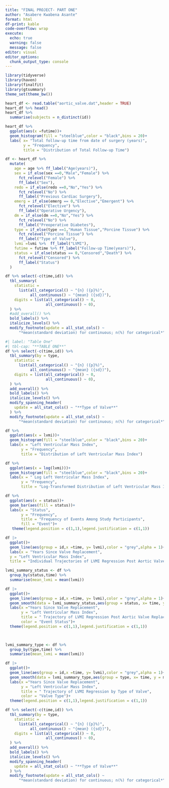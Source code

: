 ```yaml
---
title: "FINAL PROJECT- PART ONE"
author: "Asabere Kwabena Asante"
format: html
df-print: kable
code-overflow: wrap
execute: 
  echo: true
  warning: false
  message: false
editor: visual
editor_options: 
  chunk_output_type: console
---
```


```r
library(tidyverse)
library(haven)
library(finalfit)
library(gtsummary)
theme_set(theme_bw())
```

```r
heart_df <- read.table("aortic_valve.dat",header = TRUE)
heart_df %>% head()
heart_df %>% 
  summarise(subjects = n_distinct(id))
```

```r
heart_df %>% 
  ggplot(aes(x =futime))+
  geom_histogram(fill = "steelblue",color = "black",bins = 20)+
  labs( x= "Total follow-up time from date of surgery (years)",
        y = "Frequency",
        title = "Distribution of Total Follow-up Time")
```

```r
df <- heart_df %>% 
  mutate(
    age = age %>% ff_label("Age(years)"),
    sex = if_else(sex ==0,"Male","Female") %>% 
      fct_relevel("Female") %>% 
      ff_label("Sex"),
    redo = if_else(redo ==0,"No","Yes") %>% 
      fct_relevel("No") %>% 
      ff_label("Previous Cardiac Surgery"),
    emerg = if_else(emerg == 0,"Elective","Emergent") %>% 
      fct_relevel("Elective") %>% 
      ff_label("Operative Urgency"),
    dm = if_else(dm ==0,"No","Yes") %>% 
      fct_relevel("No") %>% 
      ff_label("Preoperative Diabetes"),
    type = if_else(type ==1,"Human Tissue","Porcine Tissue") %>% 
      fct_relevel("Porcine Tissue") %>% 
      ff_label("Type of Valve"),
    lvmi =lvmi %>%  ff_label("LVMI"),
    futime = futime %>% ff_label("Follow-up Time(years)"),
    status = if_else(status == 0,"Censored","Death") %>% 
      fct_relevel("Censored") %>% 
      ff_label("Status")
  )
```

```r
df %>% select(-c(time,id)) %>% 
  tbl_summary(
    statistic =
      list(all_categorical() ~ "{n} ({p}%)",
           all_continuous() ~ "{mean} ({sd})"),
    digits = list(all_categorical() ~ 0,
                  all_continuous() ~ 0),
  ) %>%
  #add_overall() %>%
  bold_labels() %>%
  italicize_levels() %>%
  modify_footnote(update = all_stat_cols() ~
      "*mean(standard deviation) for continuous; n(%) for categorical*")

```

```r
#| label: "Table One"
#| tbl-cap: "**TABLE ONE**"
df %>% select(-c(time,id)) %>% 
  tbl_summary(by = type,
    statistic =
      list(all_categorical() ~ "{n} ({p}%)",
           all_continuous() ~ "{mean} ({sd})"),
    digits = list(all_categorical() ~ 0,
                  all_continuous() ~ 0),
  ) %>%
  add_overall() %>%
  bold_labels() %>%
  italicize_levels() %>%
  modify_spanning_header(
    update = all_stat_cols() ~ "**Type of Valve**"
  ) %>% 
  modify_footnote(update = all_stat_cols() ~
      "*mean(standard deviation) for continuous; n(%) for categorical*")
```

```r
df %>% 
  ggplot(aes(x = lvmi))+
  geom_histogram(fill = "steelblue",color = "black",bins = 20)+
  labs(x = "Left Ventricular Mass Index",
       y = "Frequency",
       title = "Distribution of Left Ventricular Mass Index")
```

```r
df %>% 
  ggplot(aes(x = log(lvmi)))+
  geom_histogram(fill = "steelblue",color = "black",bins = 20)+
  labs(x = " Log Left Ventricular Mass Index",
       y = "Frequency",
       title = "Log-Transformed Distribution of Left Ventricular Mass Index")
```

```r
df %>% 
  ggplot(aes(x = status))+
  geom_bar(aes(fill = status))+
  labs(x = "Status",
       y = "Frequency",
       title = "Frequency of Events Among Study Participants",
       fill = "Event")+
   theme(legend.position = c(1,1),legend.justification = c(1,1))

```

```r
df |> 
  ggplot()+
  geom_line(aes(group = id,x =time, y= lvmi),color = "grey",alpha = 1)+
  labs(x = "Years Since Valve Replacement",
  y = "Left Ventricular Mass Index",
  title = "Individual Trajectories of LVMI Regression Post Aortic Valve Surgey")
```

```r
lvmi_summary_status <- df %>% 
  group_by(status,time) %>% 
  summarise(mean_lvmi = mean(lvmi))
```

```r
df |> 
  ggplot()+
  geom_line(aes(group = id,x =time, y= lvmi),color = "grey",alpha = 1)+
  geom_smooth(data = lvmi_summary_status,aes(group = status, x= time, y = mean_lvmi,color = status),se = FALSE)+
  labs(x ="Years Since Valve Replacement",
       y = "Left Ventricular Mass Index",
       title = " Trajectory of LVMI Regression Post Aortic Valve Replacement Surgery by Event",
       color = "Event Status")+
  theme(legend.position = c(1,1),legend.justification = c(1,1))

 
```

```r
lvmi_summary_type <- df %>% 
  group_by(type,time) %>% 
  summarise(mean_lvmi = mean(lvmi))
```

```r
df |> 
  ggplot()+
  geom_line(aes(group = id,x =time, y= lvmi),color = "grey",alpha = 1)+
  geom_smooth(data = lvmi_summary_type,aes(group = type, x= time, y = mean_lvmi,color = type),se = FALSE)+
  labs(x ="Years Since Valve Replacement",
       y = "Left Ventricular Mass Index",
       title = " Trajectory of LVMI Regression by Type of Valve",
       color = "Valve Type")+
  theme(legend.position = c(1,1),legend.justification = c(1,1))


```

```r
df %>% select(-c(time,id)) %>% 
  tbl_summary(by = type,
    statistic =
      list(all_categorical() ~ "{n} ({p}%)",
           all_continuous() ~ "{mean} ({sd})"),
    digits = list(all_categorical() ~ 0,
                  all_continuous() ~ 0),
  ) %>%
  add_overall() %>%
  bold_labels() %>%
  italicize_levels() %>%
  modify_spanning_header(
    update = all_stat_cols() ~ "**Type of Valve**"
  ) %>% 
  modify_footnote(update = all_stat_cols() ~
      "*mean(standard deviation) for continuous; n(%) for categorical*")
```
